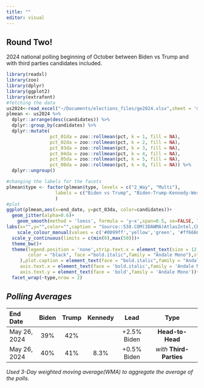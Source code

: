 ```yaml
---
title: ""
editor: visual
---
```


## Round Two!

2024 national polling beginning of October between Biden vs Trump and with third parties candidates included.

```r
library(readxl)
library(zoo)
library(dplyr)
library(ggplot2) 
library(extrafont) 
#fetching the data
us2024<-read_excel("~/Documents/elections_files/ge2024.xlsx",sheet = 'multi') 
plmean <- us2024 %>%
  dplyr::arrange(desc(candidates)) %>% 
  dplyr::group_by(candidates) %>% 
  dplyr::mutate(
                pct_01da = zoo::rollmean(pct, k = 1, fill = NA),
                pct_02da = zoo::rollmean(pct, k = 2, fill = NA),
                pct_03da = zoo::rollmean(pct, k = 3, fill = NA),
                pct_04da = zoo::rollmean(pct, k = 4, fill = NA),
                pct_05da = zoo::rollmean(pct, k = 5, fill = NA),
                pct_08da = zoo::rollmean(pct, k = 8, fill = NA)) %>% 
  dplyr::ungroup()  

#changing the labels for the facets
plmean$type <- factor(plmean$type, levels = c("2_Way", "Multi"),
                  labels = c("Biden vs Trump", "Biden-Trump-Kennedy-West-Stein")
                  )
#plot
ggplot(plmean,aes(x=end_date, y=pct_03da, color=candidates))+
  geom_jitter(alpha=0.6)+
    geom_smooth(method = 'loess', formula = 'y~x',span=0.5, se=FALSE, lwd=1.5)+
labs(x="",y="",color="",caption = "Source::538.COM(3DAWMA)AtlasIntel,CBS,Civiqs,CNBC,CNN,Cygnal,Emerson,FoxNews,J.L Partners\nMarist,Marquette,NBCNews,NYT/Siena,TippInsights,USAToday,Quinnipiac\njamesstats.github.io/projectx")+
    scale_colour_manual(values = c('#0099ff','yellow','green', '#ff6666','purple'))+
  scale_y_continuous(limits = c(min(0),max(50)))+ 
  theme_bw()+
  theme(legend.position = 'none',strip.text.x = element_text(size = 12, color = "black", face = "bold.italic",family = "Andale Mono"),strip.text.y = element_text(size = 8,
        color = "black", face ="bold.italic",family = "Andale Mono"),strip.background = element_rect(color="black", fill="white", size=0.5, linetype="solid"
     ),plot.caption = element_text(face = "bold.italic",family = "Andale Mono"),
     axis.text.x = element_text(face = 'bold.italic',family = 'Andale Mono'),
     axis.text.y = element_text(face = 'bold',family = 'Andale Mono'))+ 
  facet_wrap(~type,nrow = 2)     

```

## *Polling Averages*

| End Date     | Biden | Trump | Kennedy |    Lead     |           Type           |
|:-------------|:-----:|:-----:|:-------:|:-----------:|:------------------------:|
| May 26, 2024 |  39%  |  42%  |         | +2.5% Biden |     **Head-to-Head**     |
| May 26, 2024 |  40%  |  41%  |  8.3%   | +0.5% Biden | *with* **Third-Parties** |

*Used 3-Day weighted moving average(WMA) to aggregate the average of the polls.*
